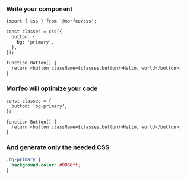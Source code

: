 
<Steps>

### Write your component

```tsx {1, 3-7} copy showLineNumbers filename="Button.tsx"
import { css } from '@morfeo/css';

const classes = css({
  button: {
    bg: 'primary',
  },
});

function Button() {
  return <button className={classes.button}>Hello, world</button>;
}
```

### Morfeo will optimize your code

```tsx {1-3} showLineNumbers filename="Button.tsx"
const classes = {
  button: 'bg-primary',
};

function Button() {
  return <button className={classes.button}>Hello, world</button>;
}
```

### And generate only the needed CSS

```css showLineNumbers filename="morfeo.css"
.bg-primary {
  background-color: #0066ff;
}
```

</Steps>
